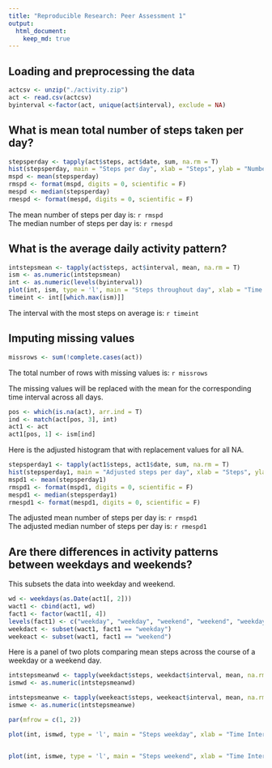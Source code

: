 ```yaml
---
title: "Reproducible Research: Peer Assessment 1"
output: 
  html_document:
    keep_md: true
---
```



## Loading and preprocessing the data
```r
actcsv <- unzip("./activity.zip")
act <- read.csv(actcsv)
byinterval <-factor(act, unique(act$interval), exclude = NA)
```

## What is mean total number of steps taken per day?
```r
stepsperday <- tapply(act$steps, act$date, sum, na.rm = T)
hist(stepsperday, main = "Steps per day", xlab = "Steps", ylab = "Number of Days", col = "Red", breaks = 15)
mspd <- mean(stepsperday)
rmspd <- format(mspd, digits = 0, scientific = F)
mespd <- median(stepsperday)
rmespd <- format(mespd, digits = 0, scientific = F)
```

The mean number of steps per day is: `r rmspd`  
The median number of steps per day is: `r rmespd`  

## What is the average daily activity pattern?
```r
intstepsmean <- tapply(act$steps, act$interval, mean, na.rm = T)
ism <- as.numeric(intstepsmean)
int <- as.numeric(levels(byinterval))
plot(int, ism, type = 'l', main = "Steps throughout day", xlab = "Time Interval", ylab = "Mean Steps")
timeint <- int[[which.max(ism)]]
```

The interval with the most steps on average is: `r timeint`


## Imputing missing values
```r
missrows <- sum(!complete.cases(act))
```
The total number of rows with missing values is: `r missrows`

The missing values will be replaced with the mean for the corresponding time interval across all days.

```r
pos <- which(is.na(act), arr.ind = T)
ind <- match(act[pos, 3], int)
act1 <- act
act1[pos, 1] <- ism[ind]
```

Here is the adjusted histogram that with replacement values for all NA.

```r
stepsperday1 <- tapply(act1$steps, act1$date, sum, na.rm = T)
hist(stepsperday1, main = "Adjusted steps per day", xlab = "Steps", ylab = "Number of Days", col = "Red", breaks = 15)
mspd1 <- mean(stepsperday1)
rmspd1 <- format(mspd1, digits = 0, scientific = F)
mespd1 <- median(stepsperday1)
rmespd1 <- format(mespd1, digits = 0, scientific = F)

```

The adjusted mean number of steps per day is: `r rmspd1`  
The adjusted median number of steps per day is: `r rmespd1`  


## Are there differences in activity patterns between weekdays and weekends?
This subsets the data into weekday and weekend.
```r
wd <- weekdays(as.Date(act1[, 2]))
wact1 <- cbind(act1, wd)
fact1 <- factor(wact1[, 4])
levels(fact1) <- c("weekday", "weekday", "weekend", "weekend", "weekday", "weekday", "weekday")
weekdact <- subset(wact1, fact1 == "weekday")
weekeact <- subset(wact1, fact1 == "weekend")
```

Here is a panel of two plots comparing mean steps across the course of a weekday or a weekend day.

```r
intstepsmeanwd <- tapply(weekdact$steps, weekdact$interval, mean, na.rm = T)
ismwd <- as.numeric(intstepsmeanwd)

intstepsmeanwe <- tapply(weekeact$steps, weekeact$interval, mean, na.rm = T)
ismwe <- as.numeric(intstepsmeanwe)

par(mfrow = c(1, 2))

plot(int, ismwd, type = 'l', main = "Steps weekday", xlab = "Time Interval", ylab = "Mean Steps")


plot(int, ismwe, type = 'l', main = "Steps weekend", xlab = "Time Interval", ylab = "Mean Steps")
```